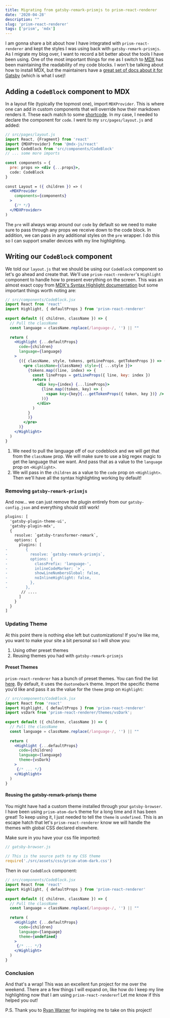 ```yaml
---
title: Migrating from gatsby-remark-prismjs to prism-react-renderer
date: '2020-04-28'
description: ""
slug: 'prism-react-renderer'
tags: ['prism', 'mdx']
---
```


I am gonna share a bit about how I have integrated with `prism-react-renderer` and kept the
styles I was using back with `gatsby-remark-prismjs`. As I migrate my blog over, I want to record
a bit better about the tools I have been using. One of the most important things for me 
as I switch to [MDX][mdx] has been maintaining the readability of my code blocks. I won't be talking 
about how to install MDX, but the maintainers have a 
[great set of docs about it for Gatsby][mdx-gatsby] (which is what I use)!

## Adding a `CodeBlock` component to MDX

In a layout file (typically the topmost one), import `MDXProvider`. This is where one can add in
custom components that will override how their markdown renders it. These each match to some 
[shortcode][mdx-shortcodes]. In my case, I needed to declare the component 
for `code`. I went to my `src/pages/layout.js` and added:

```jsx {3-4,8-9,14}
// src/pages/layout.js
import React, {Fragment} from 'react'
import {MDXProvider} from '@mdx-js/react'
import CodeBlock from 'src/components/CodeBlock'
// ... some more imports
 
const components = {
  pre: props => <div {...props}>,
  code: CodeBlock
}
 
const Layout = ({ children }) => (
  <MDXProvider
    components={components}
  >
    {/* */}
  </MDXProvider>
)
```

The `pre` will always wrap around our `code` by default so we need to make sure
to pass through any props we receive down to the code block. In addition, we
can pass in any additional styles on the `pre` wrapper. I do this so I can
support smaller devices with my line highlighting.

## Writing our `CodeBlock` component

We told our `layout.js` that we should be using our `CodeBlock` component so let's go ahead and create that.
We'll use `prism-react-renderer`'s `Highlight` component to handle how to present everything on the screen.
This was an almost exact copy from [MDX's Syntax Highlight documentation][mdx-syntax-highlight]
but some important things worth noting are:

```jsx {7,11-12}
// src/components/CodeBlock.jsx
import React from 'react'
import Highlight, { defaultProps } from 'prism-react-renderer'
 
export default ({ children, className }) => {
  // Pull the className
  const language = className.replace(/language-/, '') || ""
 
  return (
    <Highlight {...defaultProps}
      code={children}
      language={language}
    >
      {({ className, style, tokens, getLineProps, getTokenProps }) => (
        <pre className={className} style={{ ...style }}>
          {tokens.map((line, index) => {
            const lineProps = getLineProps({ line, key: index })
            return (
              <div key={index} {...lineProps}>
                {line.map((token, key) => (
                  <span key={key}{...getTokenProps({ token, key })} />
                ))}
              </div>
            )
          }
          )}
        </pre>
      )}
    </Highlight>
  )
}
```

1. We need to pull the language off of our codeblock and we will get that from the `className` prop.
We will make sure to use a big regex magic to get the language that we want. And pass that as a 
value to the `language` prop on `<Highlight>`.
2. We will pass in the `children` as a value to the `code` prop on `<Highlight>`. Then we'll have 
all the syntax highlighting working by default!

### Removing `gatsby-remark-prismjs`

And now... we can just remove the plugin entirely from our `gatsby-config.json` and everything should still
work!

```diff
plugins: [
  'gatsby-plugin-theme-ui',
  'gatsby-plugin-mdx',
  {
    resolve: `gatsby-transformer-remark`,
    options: {
      plugins: [
-        {
-          resolve: `gatsby-remark-prismjs`,
-          options: {
-            classPrefix: 'language-',
-            inlineCodeMarker: `>`,
-            showLineNumbersGlobal: false,
-            noInlineHighlight: false,
-          },
-        },
       // ....
      ]
    }
  }
]
```

### Updating Theme

At this point there is nothing else left but customizations! If you're like me, you want to make your site
a bit personal so I will show you:

1. Using other preset themes
2. Reusing themes you had with `gatsby-remark-prismjs`

#### Preset Themes

`prism-react-renderer` has a bunch of preset themes. You can find the list
[here][prism-react-renderer-themes]. By default, it uses the `duotoneDark` theme.
Import the specific theme you'd like and pass it as the value for the `theme` prop on `Highlight`:

```jsx {4,14}
// src/components/CodeBlock.jsx
import React from 'react'
import Highlight, { defaultProps } from 'prism-react-renderer'
import vsDark from 'prism-react-renderer/themes/vsDark';
 
export default ({ children, className }) => {
  // Pull the className
  const language = className.replace(/language-/, '') || ""
 
  return (
    <Highlight {...defaultProps}
      code={children}
      language={language}
      theme={vsDark}
    >
     {/* ... */}
    </Highlight>
  )
}
```

#### Reusing the gatsby-remark-prismjs theme

You might have had a custom theme installed through your `gatsby-browser`. I have been using
`prism-atom-dark` theme for a long time and it has been great! To keep using it, I just needed
to tell the `theme` is `undefined`. This is an escape hatch that let's `prism-react-renderer` know
we will handle the themes with global CSS declared elsewhere.

Make sure in you have your css file imported:

```js
// gatsby-browser.js
 
// This is the source path to my CSS theme
require('./src/assets/css/prism-atom-dark.css')
```

Then in our `CodeBlock` component: 

```jsx {13}
// src/components/CodeBlock.jsx
import React from 'react'
import Highlight, { defaultProps } from 'prism-react-renderer'
 
export default ({ children, className }) => {
  // Pull the className
  const language = className.replace(/language-/, '') || ""
 
  return (
    <Highlight {...defaultProps}
      code={children}
      language={language}
      theme={undefined}
    >
     {/* ... */}
    </Highlight>
  )
}
```

### Conclusion

And that's a wrap! This was an excellent fun project for me over the weekend. There are a few things I will 
expand on, like how do I keep my line highlighting now that I am using `prism-react-renderer`! Let me know if this
helped you out!

P.S. Thank you to [Ryan Warner](https://twitter.com/ryanwarnercodes) for inspiring me to take on this project!

[mdx]: https://mdxjs.com/
[mdx-gatsby]: https://mdxjs.com/getting-started/gatsby
[mdx-shortcodes]: https://mdxjs.com/table-of-components
[mdx-syntax-highlight]: https://mdxjs.com/guides/syntax-highlighting#all-together
[prism-react-renderer-themes]: https://github.com/FormidableLabs/prism-react-renderer/tree/master/src/themes